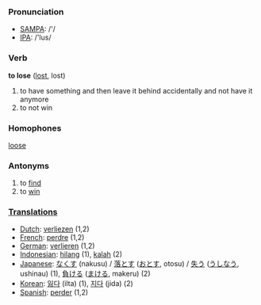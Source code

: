 === Pronunciation ===
*[[w:SAMPA|SAMPA]]: /'/
*[[w:IPA|IPA]]: /'lus/

=== Verb ===

'''to lose''' ([[lost]], lost)

#to have something and then leave it behind accidentally and not have it anymore
#to not win

=== Homophones ===

[[loose]]

=== Antonyms ===

# to [[find]]
# to [[win]]

===[[Translation]]s===
*[[Dutch]]: [[verliezen]] (1,2)
*[[French]]: [[perdre]] (1,2)
*[[German]]: [[verlieren]] (1,2)
*[[Indonesian]]: [[hilang]] (1), [[kalah]] (2)
*[[Japanese]]: [[なくす]] (nakusu) / [[落とす]] ([[おとす]], otosu) / [[失う]] ([[うしなう]], ushinau) (1), [[負ける]] ([[まける]], makeru) (2)
*[[Korean]]: [[잃다]] (ilta) (1), [[지다]] (jida) (2)
*[[Spanish]]: [[perder]] (1,2)